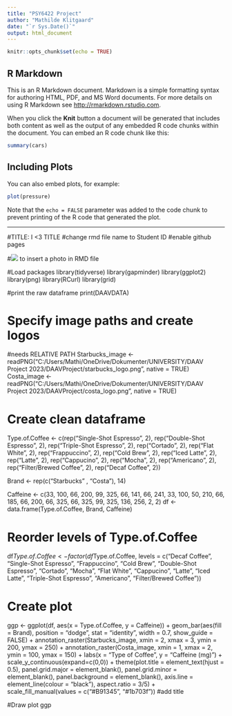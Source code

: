 ```yaml
---
title: "PSY6422 Project"
author: "Mathilde Klitgaard"
date: "`r Sys.Date()`"
output: html_document
---
```


```r
knitr::opts_chunk$set(echo = TRUE)
```

## R Markdown

This is an R Markdown document. Markdown is a simple formatting syntax for authoring HTML, PDF, and MS Word documents. For more details on using R Markdown see <http://rmarkdown.rstudio.com>.

When you click the **Knit** button a document will be generated that includes both content as well as the output of any embedded R code chunks within the document. You can embed an R code chunk like this:

```r
summary(cars)
```

## Including Plots

You can also embed plots, for example:

```r
plot(pressure)
```

Note that the `echo = FALSE` parameter was added to the code chunk to prevent printing of the R code that generated the plot.

----------------------------------------------
#TITLE: I <3 TITLE
#change rmd file name to Student ID
#enable github pages

#![](Figures/image.png) to insert a photo in RMD file

#Load packages
library(tidyverse)
library(gapminder)
library(ggplot2)
library(png)
library(RCurl)
library(grid)

#print the raw dataframe
print(DAAVDATA)

# Specify image paths and create logos
#needs RELATIVE PATH 
Starbucks_image <- readPNG("C:/Users/Mathi/OneDrive/Dokumenter/UNIVERSITY/DAAV Project 2023/DAAVProject/starbucks_logo.png", native = TRUE)
Costa_image <- readPNG("C:/Users/Mathi/OneDrive/Dokumenter/UNIVERSITY/DAAV Project 2023/DAAVProject/costa_logo.png", native = TRUE)

# Create clean dataframe
Type.of.Coffee <- c(rep("Single-Shot Espresso", 2), rep("Double-Shot Espresso", 2), rep("Triple-Shot Espresso", 2), rep("Cortado", 2), rep("Flat White", 2), rep("Frappuccino", 2), rep("Cold Brew", 2), rep("Iced Latte", 2), rep("Latte", 2), rep("Cappucino", 2), rep("Mocha", 2), rep("Americano", 2), rep("Filter/Brewed Coffee", 2), rep("Decaf Coffee", 2))

Brand <- rep(c("Starbucks" , "Costa"), 14)

Caffeine <- c(33, 100, 66, 200, 99, 325, 66, 141, 66, 241, 33, 100, 50, 210, 66, 185, 66, 200, 66, 325, 66, 325, 99, 325, 136, 256, 2, 2)
df <- data.frame(Type.of.Coffee, Brand, Caffeine)

# Reorder levels of Type.of.Coffee
df$Type.of.Coffee <- factor(df$Type.of.Coffee, levels = c("Decaf Coffee", "Single-Shot Espresso", "Frappuccino", "Cold Brew", "Double-Shot Espresso", "Cortado", "Mocha", "Flat White", "Cappucino", "Latte", "Iced Latte", "Triple-Shot Espresso", "Americano", "Filter/Brewed Coffee"))

# Create plot
ggp <- ggplot(df, aes(x = Type.of.Coffee, y = Caffeine)) +
  geom_bar(aes(fill = Brand), position = "dodge", stat = "identity", width = 0.7,
  show_guide = FALSE) +
  annotation_raster(Starbucks_image, xmin = 2, xmax = 3, 
    ymin = 200,
    ymax = 250) +
  annotation_raster(Costa_image, xmin = 1, xmax = 2, 
    ymin = 100,
    ymax = 150) +
  labs(x = "Type of Coffee", y = "Caffeine (mg)") +
  scale_y_continuous(expand=c(0,0)) +
  theme(plot.title = element_text(hjust = 0.5), panel.grid.major = element_blank(), 
  panel.grid.minor = element_blank(), panel.background = element_blank(), 
  axis.line = element_line(colour = "black"), aspect.ratio = 3/5) +
  scale_fill_manual(values = c("#B91345", "#1b703f"))
#add title  

#Draw plot
ggp


